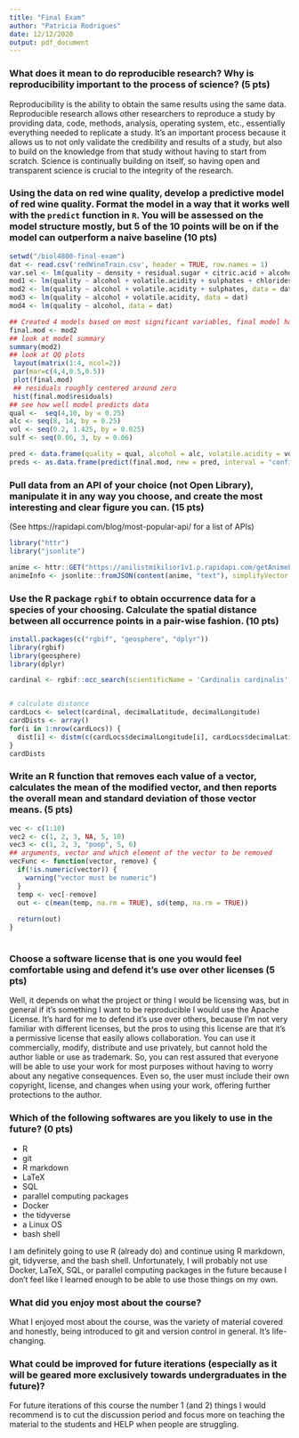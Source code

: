 ```yaml
---
title: "Final Exam"
author: "Patricia Rodrigues"
date: 12/12/2020
output: pdf_document
---
```






### What does it mean to do reproducible research? Why is reproducibility important to the process of science? (5 pts)

Reproducibility is the ability to obtain the same results using the same data. Reproducible research allows other researchers to reproduce a study by providing data, code, methods, analysis, operating system, etc., essentially everything needed to replicate a study. It's an important process because it allows us to not only validate the credibility and results of a study, but also to build on the knowledge from that study without having to start from scratch. Science is continually building on itself, so having open and transparent science is crucial to the integrity of the research.



###  Using the data on red wine quality, develop a predictive model of red wine quality. Format the model in a way that it works well with the `predict` function in `R`. You will be assessed on the model structure mostly, but 5 of the 10 points will be on if the model can outperform a naive baseline (10 pts)



```r
setwd("/biol4800-final-exam")
dat <- read.csv('redWineTrain.csv', header = TRUE, row.names = 1)
var.sel <- lm(quality ~ density + residual.sugar + citric.acid + alcohol + total.sulfur.dioxide + volatile.acidity + free.sulfur.dioxide + sulphates + pH + chlorides + fixed.acidity, data = dat)
mod1 <- lm(quality ~ alcohol + volatile.acidity + sulphates + chlorides, data = dat)
mod2 <- lm(quality ~ alcohol + volatile.acidity + sulphates, data = dat)
mod3 <- lm(quality ~ alcohol + volatile.acidity, data = dat)
mod4 <- lm(quality ~ alcohol, data = dat)

## Created 4 models based on most significant variables, final model had highest adjusted r-squared and lowest p-value with fewest variables
final.mod <- mod2
## look at model summary
summary(mod2)
## look at QQ plots
 layout(matrix(1:4, ncol=2)) 
 par(mar=c(4,4,0.5,0.5)) 
 plot(final.mod)
 ## residuals roughly centered around zero
 hist(final.mod$residuals)
## see how well model predicts data
qual <-  seq(4,10, by = 0.25)
alc <- seq(8, 14, by = 0.25) 
vol <- seq(0.2, 1.425, by = 0.025)
sulf <- seq(0.06, 3, by = 0.06)

pred <- data.frame(quality = qual, alcohol = alc, volatile.acidity = vol, sulphates = sulf)
preds <- as.data.frame(predict(final.mod, new = pred, interval = "confidence"))

```



### Pull data from an API of your choice (not Open Library), manipulate it in any way you choose, and create the most interesting and clear figure you can. (15 pts)

(See https://rapidapi.com/blog/most-popular-api/ for a list of APIs)

```r
library("httr")
library("jsonlite")

anime <- httr::GET("https://anilistmikilior1v1.p.rapidapi.com/getAnimeList")
animeInfo <- jsonlite::fromJSON(content(anime, "text"), simplifyVector = FALSE)

```



### Use the R package `rgbif` to obtain occurrence data for a species of your choosing. Calculate the spatial distance between all occurrence points in a pair-wise fashion. (10 pts)



```r
install.packages(c("rgbif", "geosphere", "dplyr"))
library(rgbif)
library(geosphere)
library(dplyr)

cardinal <- rgbif::occ_search(scientificName = 'Cardinalis cardinalis', limit = 10, return = 'data')[[3]]


# calculate distance
cardLocs <- select(cardinal, decimalLatitude, decimalLongitude)
cardDists <- array()
for(i in 1:nrow(cardLocs)) {
  dist[i] <- distm(c(cardLocs$decimalLongitude[i], cardLocs$decimalLatitude[i]), c(cardLocs$decimalLongitude[i + 1], cardLocs$decimalLatitude[i + 1]), fun = distHaversine)
}
cardDists

```




### Write an R function that removes each value of a vector, calculates the mean of the modified vector, and then reports the overall mean and standard deviation of those vector means. (5 pts)


```r

vec <- c(1:10)
vec2 <- c(1, 2, 3, NA, 5, 10)
vec3 <- c(1, 2, 3, "poop", 5, 6)
## arguments, vector and which element of the vector to be removed
vecFunc <- function(vector, remove) {
  if(!is.numeric(vector)) {
    warning("vector must be numeric")
  }
  temp <- vec[-remove]
  out <- c(mean(temp, na.rm = TRUE), sd(temp, na.rm = TRUE))
  
  return(out)
}
  
```



### Choose a software license that is one you would feel comfortable using and defend it's use over other licenses (5 pts)

Well, it depends on what the project or thing I would be licensing was, but in general if it's something I want to be reproducible I would use the Apache License. It's hard for me to defend it's use over others, because I'm not very familiar with different licenses, but the pros to using this license are that it's a permissive license that easily allows collaboration. You can use it commercially, modify, distribute and use privately, but cannot hold the author liable or use as trademark. So, you can rest assured that everyone will be able to use your work for most purposes without having to worry about any negative consequences. Even so, the user must include their own copyright, license, and changes when using your work, offering further protections to the author.


### Which of the following softwares are you likely to use in the future? (0 pts)

+ R
+ git
+ R markdown
+ LaTeX
+ SQL
+ parallel computing packages
+ Docker
+ the tidyverse
+ a Linux OS
+ bash shell

I am definitely going to use R (already do) and continue using R markdown, git, tidyverse, and the bash shell. Unfortunately, I will probably not use Docker, LaTeX, SQL, or parallel computing packages in the future because I don't feel like I learned enough to be able to use those things on my own.



### What did you enjoy most about the course?

What I enjoyed most about the course, was the variety of material covered and honestly, being introduced to git and version control in general. It's life-changing.


### What could be improved for future iterations (especially as it will be geared more exclusively towards undergraduates in the future)?

For future iterations of this course the number 1 (and 2) things I would recommend is to cut the discussion period and focus more on teaching the material to the students and HELP when people are struggling. 

